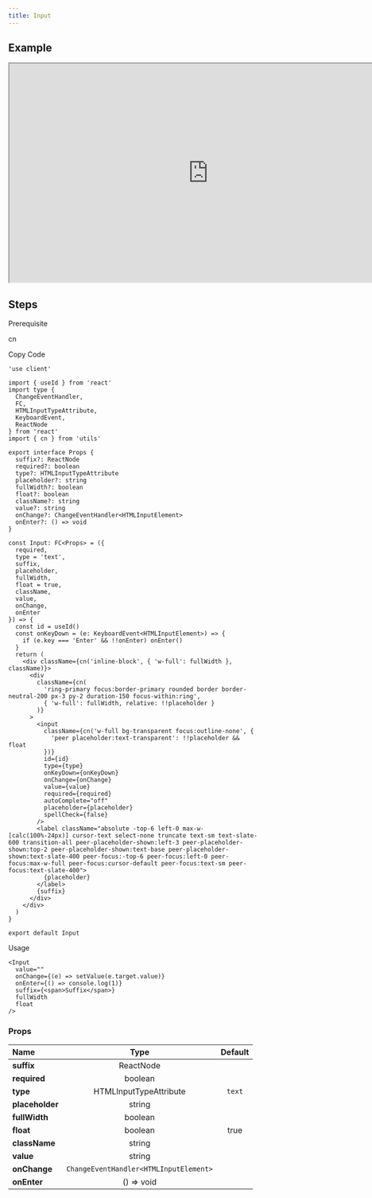 ```yaml
---
title: Input
---
```


## Example

<iframe
  src="https://workshop.kidow.me/?path=/docs/components-input-v1--docs"
  width="800"
  height="440"
></iframe>

## Steps

<Steps>

<Step>Prerequisite</Step>

cn

<Step>Copy Code</Step>

```tsx title="components/Input/index.tsx"
'use client'

import { useId } from 'react'
import type {
  ChangeEventHandler,
  FC,
  HTMLInputTypeAttribute,
  KeyboardEvent,
  ReactNode
} from 'react'
import { cn } from 'utils'

export interface Props {
  suffix?: ReactNode
  required?: boolean
  type?: HTMLInputTypeAttribute
  placeholder?: string
  fullWidth?: boolean
  float?: boolean
  className?: string
  value?: string
  onChange?: ChangeEventHandler<HTMLInputElement>
  onEnter?: () => void
}

const Input: FC<Props> = ({
  required,
  type = 'text',
  suffix,
  placeholder,
  fullWidth,
  float = true,
  className,
  value,
  onChange,
  onEnter
}) => {
  const id = useId()
  const onKeyDown = (e: KeyboardEvent<HTMLInputElement>) => {
    if (e.key === 'Enter' && !!onEnter) onEnter()
  }
  return (
    <div className={cn('inline-block', { 'w-full': fullWidth }, className)}>
      <div
        className={cn(
          'ring-primary focus:border-primary rounded border border-neutral-200 px-3 py-2 duration-150 focus-within:ring',
          { 'w-full': fullWidth, relative: !!placeholder }
        )}
      >
        <input
          className={cn('w-full bg-transparent focus:outline-none', {
            'peer placeholder:text-transparent': !!placeholder && float
          })}
          id={id}
          type={type}
          onKeyDown={onKeyDown}
          onChange={onChange}
          value={value}
          required={required}
          autoComplete="off"
          placeholder={placeholder}
          spellCheck={false}
        />
        <label className="absolute -top-6 left-0 max-w-[calc(100%-24px)] cursor-text select-none truncate text-sm text-slate-600 transition-all peer-placeholder-shown:left-3 peer-placeholder-shown:top-2 peer-placeholder-shown:text-base peer-placeholder-shown:text-slate-400 peer-focus:-top-6 peer-focus:left-0 peer-focus:max-w-full peer-focus:cursor-default peer-focus:text-sm peer-focus:text-slate-400">
          {placeholder}
        </label>
        {suffix}
      </div>
    </div>
  )
}

export default Input
```

<Step>Usage</Step>

```tsx
<Input
  value=""
  onChange={(e) => setValue(e.target.value)}
  onEnter={() => console.log(1)}
  suffix={<span>Suffix</span>}
  fullWidth
  float
/>
```

</Steps>

### Props

| Name            |                  Type                  | Default |
| :-------------- | :------------------------------------: | :-----: |
| **suffix**      |               ReactNode                |         |
| **required**    |                boolean                 |         |
| **type**        |         HTMLInputTypeAttribute         | `text`  |
| **placeholder** |                 string                 |         |
| **fullWidth**   |                boolean                 |         |
| **float**       |                boolean                 |  true   |
| **className**   |                 string                 |         |
| **value**       |                 string                 |         |
| **onChange**    | `ChangeEventHandler<HTMLInputElement>` |         |
| **onEnter**     |               () => void               |         |
